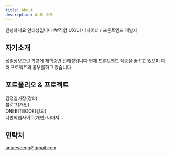 ```yaml
---
title: About
description: An의 소개
---
```


안녕하세요 안태성입니다
##직함
UX/UI 디자이너 / 프론트엔드 개발자

## 자기소개

성일정보고란 학교에 재학중인 안태성입니다 현재 프론트엔드 직종을 꿈꾸고 있으며 여러 프로젝트와 공부를하고 있습니다 

## 포트폴리오 & 프로젝트
감정일기장(강의) <br/> 블로그(개인) <br/>ONEBITBOOK(강의) <br/> 나만의웹사이트(개인)
나머지...

## 연락처
antaesoeng@gmail.com

